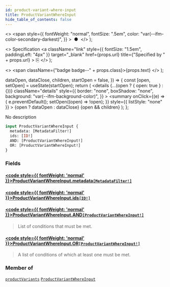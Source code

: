 ```yaml
---
id: product-variant-where-input
title: ProductVariantWhereInput
hide_table_of_contents: false
---
```


  <>
    <span
      style={{
        fontWeight: "normal",
        fontSize: ".5em",
        color: "var(--ifm-color-secondary-darkest)",
      }}
    >
      &nbsp;●&nbsp;
    </span>
  </>
);

  <>
    Specification
    <a
      className="link"
      style={{ fontSize: "1.5em", paddingLeft: "4px" }}
      target="\_blank"
      href={props.url}
      title={"Specified by " + props.url}
    >
      ⎘
    </a>
  </>
);

  <>
    <span className={"badge badge--" + props.class}>{props.text}</span>
  </>
);


  dataOpen,
  dataClose,
  children,
  startOpen = false,
}) => {
  const [open, setOpen] = useState(startOpen);
  return (
    <details
      {...(open ? { open: true } : {})}
      className="details"
      style={{
        border: "none",
        boxShadow: "none",
        background: "var(--ifm-background-color)",
      }}
    >
      <summary
        onClick={(e) => {
          e.preventDefault();
          setOpen((open) => !open);
        }}
        style={{ listStyle: "none" }}
      >
        {open ? dataOpen : dataClose}
      </summary>
      {open && children}
    </details>
  );
};

No description

```graphql
input ProductVariantWhereInput {
  metadata: [MetadataFilter!]
  ids: [ID!]
  AND: [ProductVariantWhereInput!]
  OR: [ProductVariantWhereInput!]
}
```

### Fields

#### [<code style={{ fontWeight: 'normal' }}>ProductVariantWhereInput.<b>metadata</b></code>](#)<Bullet />[`[MetadataFilter!]`](../../../api-reference/miscellaneous/inputs/metadata-filter) <Badge class="secondary" text="list"/> <Badge class="secondary" text="input"/>

>

#### [<code style={{ fontWeight: 'normal' }}>ProductVariantWhereInput.<b>ids</b></code>](#)<Bullet />[`[ID!]`](../../../api-reference/miscellaneous/scalars/id) <Badge class="secondary" text="list"/> <Badge class="secondary" text="scalar"/>

>

#### [<code style={{ fontWeight: 'normal' }}>ProductVariantWhereInput.<b>AND</b></code>](#)<Bullet />[`[ProductVariantWhereInput!]`](../../../api-reference/products/inputs/product-variant-where-input) <Badge class="secondary" text="list"/> <Badge class="secondary" text="input"/>

> List of conditions that must be met.

#### [<code style={{ fontWeight: 'normal' }}>ProductVariantWhereInput.<b>OR</b></code>](#)<Bullet />[`[ProductVariantWhereInput!]`](../../../api-reference/products/inputs/product-variant-where-input) <Badge class="secondary" text="list"/> <Badge class="secondary" text="input"/>

> A list of conditions of which at least one must be met.

### Member of

[`productVariants`](../../../api-reference/products/queries/product-variants) <Badge class="secondary" text="query"/><Bullet />[`ProductVariantWhereInput`](../../../api-reference/products/inputs/product-variant-where-input) <Badge class="secondary" text="input"/>
